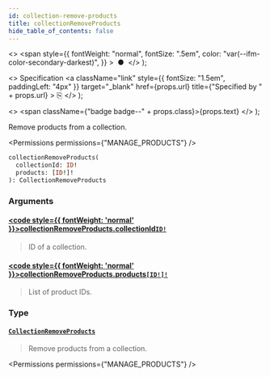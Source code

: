 ```yaml
---
id: collection-remove-products
title: collectionRemoveProducts
hide_table_of_contents: false
---
```


  <>
    <span
      style={{
        fontWeight: "normal",
        fontSize: ".5em",
        color: "var(--ifm-color-secondary-darkest)",
      }}
    >
      &nbsp;●&nbsp;
    </span>
  </>
);

  <>
    Specification
    <a
      className="link"
      style={{ fontSize: "1.5em", paddingLeft: "4px" }}
      target="\_blank"
      href={props.url}
      title={"Specified by " + props.url}
    >
      ⎘
    </a>
  </>
);

  <>
    <span className={"badge badge--" + props.class}>{props.text}</span>
  </>
);

Remove products from a collection.

<Permissions permissions={"MANAGE_PRODUCTS"} />

```graphql
collectionRemoveProducts(
  collectionId: ID!
  products: [ID!]!
): CollectionRemoveProducts
```

### Arguments

#### [<code style={{ fontWeight: 'normal' }}>collectionRemoveProducts.<b>collectionId</b></code>](#)<Bullet />[`ID!`](../../../api-reference/miscellaneous/scalars/id) <Badge class="secondary" text="non-null"/> <Badge class="secondary" text="scalar"/> <Badge class="secondary" text="miscellaneous"/>

> ID of a collection.

#### [<code style={{ fontWeight: 'normal' }}>collectionRemoveProducts.<b>products</b></code>](#)<Bullet />[`[ID!]!`](../../../api-reference/miscellaneous/scalars/id) <Badge class="secondary" text="non-null"/> <Badge class="secondary" text="scalar"/> <Badge class="secondary" text="miscellaneous"/>

> List of product IDs.

### Type

#### [`CollectionRemoveProducts`](../../../api-reference/products/objects/collection-remove-products) <Badge class="secondary" text="object"/> <Badge class="secondary" text="products"/>

> Remove products from a collection.

<Permissions permissions={"MANAGE_PRODUCTS"} />

>


